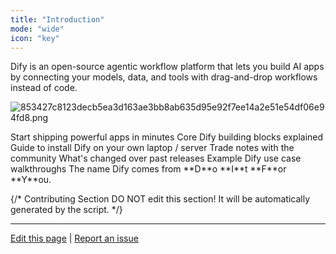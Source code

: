 ```yaml
---
title: "Introduction"
mode: "wide"
icon: "key"
---
```


Dify is an open-source agentic workflow platform that lets you build AI apps by connecting your models, data, and tools with drag-and-drop workflows instead of code.

![853427c8123decb5ea3d163ae3bb8ab635d95e92f7ee14a2e51e54df06e94fd8.png](/images/853427c8123decb5ea3d163ae3bb8ab635d95e92f7ee14a2e51e54df06e94fd8.png)

<CardGroup cols={3}>
  <Card title="Quick Start" icon="play" href="en/getting-started/quick-start">
    Start shipping powerful apps in minutes
  </Card>
  <Card title="Concepts" icon="highlighter" iconType="regular" href="en/guides/workflow/key-concepts">
    Core Dify building blocks explained
  </Card>
  <Card title="Install" icon="arrow-down-to-line" href="en/getting-started/install-self-hosted/docker-compose">
    Guide to install Dify on your own laptop / server
  </Card>
  <Card title="Forum" icon="message" href="https://discord.gg/FngNHpbcY7">
    Trade notes with the community
  </Card>
  <Card title="Changelog" icon="bell" href="https://github.com/langgenius/dify/releases">
    What's changed over past releases
  </Card>
  <Card title="Examples" icon="lightbulb" href="en/workshop/basic/build-ai-image-generation-app">
    Example Dify use case walkthroughs
  </Card>
</CardGroup>

<Info>
  The name Dify comes from **D**o **I**t **F**or **Y**ou.
</Info>

{/*
Contributing Section
DO NOT edit this section!
It will be automatically generated by the script.
*/}

---

[Edit this page](https://github.com/langgenius/dify-docs/edit/main/en/documentation/pages/getting-started/introduction.mdx) | [Report an issue](https://github.com/langgenius/dify-docs/issues/new?template=docs.yml)

